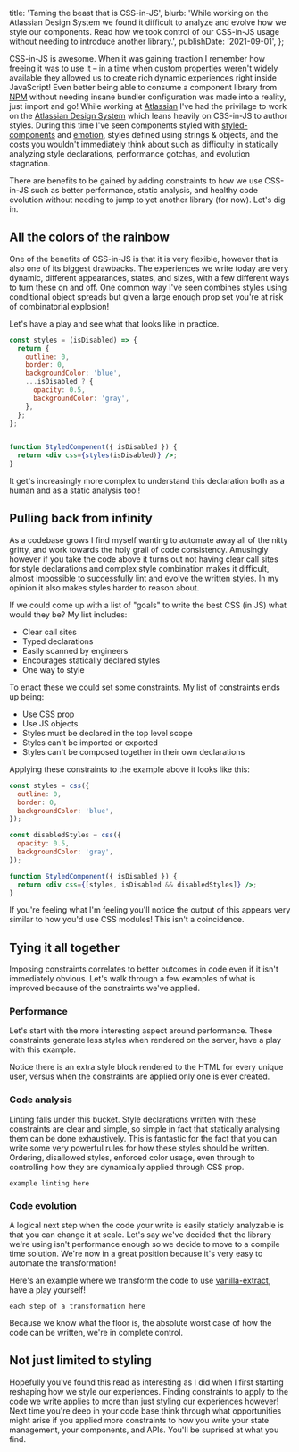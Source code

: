 
  title: 'Taming the beast that is CSS-in-JS',
  blurb:
    'While working on the Atlassian Design System we found it difficult to analyze and evolve how we style our components. Read how we took control of our CSS-in-JS usage without needing to introduce another library.',
  publishDate: '2021-09-01',
};

CSS-in-JS is awesome.
When it was gaining traction I remember how freeing it was to use it –
in a time when [custom properties](https://developer.mozilla.org/en-US/docs/Web/CSS/--*) weren't widely available they allowed us to create rich dynamic experiences right inside JavaScript!
Even better being able to consume a component library from [NPM](https://npmjs.com) without needing insane bundler configuration was made into a reality,
just import and go!
While working at [Atlassian](https://atlassian.com) I've had the privilage to work on the [Atlassian Design System](https://atlassian.design/) which leans heavily on CSS-in-JS to author styles.
During this time I've seen components styled with [styled-components](https://styled-components.com/) and [emotion](https://emotion.sh/docs/introduction),
styles defined using strings & objects,
and the costs you wouldn't immediately think about such as difficulty in statically analyzing style declarations,
performance gotchas,
and evolution stagnation.

There are benefits to be gained by adding constraints to how we use CSS-in-JS such as better performance,
static analysis,
and healthy code evolution without needing to jump to yet another library (for now).
Let's dig in.

## All the colors of the rainbow

One of the benefits of CSS-in-JS is that it is very flexible,
however that is also one of its biggest drawbacks.
The experiences we write today are very dynamic,
different appearances,
states,
and sizes,
with a few different ways to turn these on and off.
One common way I've seen combines styles using conditional object spreads but given a large enough prop set you're at risk of combinatorial explosion!

Let's have a play and see what that looks like in practice.

```jsx
const styles = (isDisabled) => {
  return {
    outline: 0,
    border: 0,
    backgroundColor: 'blue',
    ...isDisabled ? {
      opacity: 0.5,
      backgroundColor: 'gray',
    },
  };
};


function StyledComponent({ isDisabled }) {
  return <div css={styles(isDisabled)} />;
}
```

It get's increasingly more complex to understand this declaration both as a human and as a static analysis tool!

## Pulling back from infinity

As a codebase grows I find myself wanting to automate away all of the nitty gritty,
and work towards the holy grail of code consistency.
Amusingly however if you take the code above it turns out not having clear call sites for style declarations and complex style combination makes it difficult,
almost impossible to successfully lint and evolve the written styles.
In my opinion it also makes styles harder to reason about.

If we could come up with a list of "goals" to write the best CSS (in JS) what would they be?
My list includes:

- Clear call sites
- Typed declarations
- Easily scanned by engineers
- Encourages statically declared styles
- One way to style

To enact these we could set some constraints.
My list of constraints ends up being:

- Use CSS prop
- Use JS objects
- Styles must be declared in the top level scope
- Styles can't be imported or exported
- Styles can't be composed together in their own declarations

Applying these constraints to the example above it looks like this:

```jsx
const styles = css({
  outline: 0,
  border: 0,
  backgroundColor: 'blue',
});

const disabledStyles = css({
  opacity: 0.5,
  backgroundColor: 'gray',
});

function StyledComponent({ isDisabled }) {
  return <div css={[styles, isDisabled && disabledStyles]} />;
}
```

If you're feeling what I'm feeling you'll notice the output of this appears very similar to how you'd use CSS modules!
This isn't a coincidence.

## Tying it all together

Imposing constraints correlates to better outcomes in code even if it isn't immediately obvious.
Let's walk through a few examples of what is improved because of the constraints we've applied.

### Performance

Let's start with the more interesting aspect around performance.
These constraints generate less styles when rendered on the server,
have a play with this example.

<AvatarExample />

Notice there is an extra style block rendered to the HTML for every unique user,
versus when the constraints are applied only one is ever created.

### Code analysis

Linting falls under this bucket.
Style declarations written with these constraints are clear and simple,
so simple in fact that statically analysing them can be done exhaustively.
This is fantastic for the fact that you can write some very powerful rules for how these styles should be written.
Ordering,
disallowed styles,
enforced color usage,
even through to controlling how they are dynamically applied through CSS prop.

```
example linting here
```

### Code evolution

A logical next step when the code your write is easily staticly analyzable is that you can change it at scale.
Let's say we've decided that the library we're using isn't performance enough so we decide to move to a compile time solution.
We're now in a great position because it's very easy to automate the transformation!

Here's an example where we transform the code to use [vanilla-extract](https://vanilla-extract.style/),
have a play yourself!

```
each step of a transformation here
```

Because we know what the floor is,
the absolute worst case of how the code can be written,
we're in complete control.

## Not just limited to styling

Hopefully you've found this read as interesting as I did when I first starting reshaping how we style our experiences.
Finding constraints to apply to the code we write applies to more than just styling our experiences however!
Next time you're deep in your code base think through what opportunities might arise if you applied more constraints to how you write your state management,
your components,
and APIs.
You'll be suprised at what you find.
